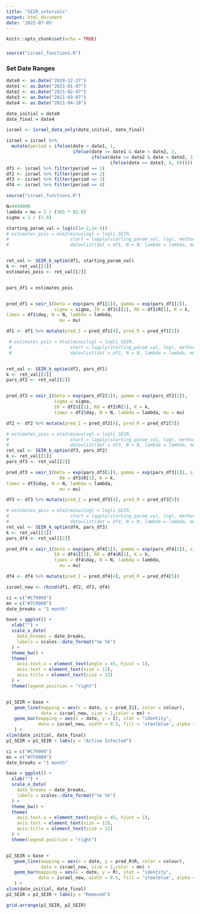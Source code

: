 ```yaml
---
title: "SEIR_intervals"
output: html_document
date: '2022-07-05'
---
```


```r
knitr::opts_chunk$set(echo = TRUE)
```

###
```r
source("israel_functions.R")
```



### Set Date Ranges
```r
date0 <- as.Date("2020-12-27")
date1 <- as.Date("2021-01-07")
date2 <- as.Date("2021-02-07")
date3 <- as.Date("2021-03-07")
date4 <- as.Date("2021-04-18")

date_initial = date0
date_final = date4
```


```r
israel <- israel_data_only(date_initial, date_final)

israel = israel %>% 
  mutate(period = ifelse(date < date1, 1, 
                         ifelse(date >= date1 & date < date2, 2, 
                                ifelse(date >= date2 & date < date3, 3, 
                                       ifelse(date >= date3, 4, 0)))))
df1 <- israel %>% filter(period == 1)
df2 <- israel %>% filter(period == 2)
df3 <- israel %>% filter(period == 3)
df4 <- israel %>% filter(period == 4)
```


```r
source("israel_functions.R")

N=9449000
lambda = mu = 1 / (365 * 82.8) 
sigma = 1 / (5.8)

starting_param_val = log(c(1e-2,1e-5))
# estimates_pois = mle2(minuslogl = logli_SEIR,
#                       start = lapply(starting_param_val, log), method = "Nelder-Mead",
#                       data=list(dat = df1, N = N, lambda = lambda, mu = mu, sigma = sigma))


ret_val <- SEIR_k_optim(df1, starting_param_val)
k <- ret_val[[1]]
estimates_pois <- ret_val[[2]] 


pars_df1 = estimates_pois


pred_df1 = seir_1(beta = exp(pars_df1[1]), gamma = exp(pars_df1[2]), 
                  sigma = sigma, I0 = df1$I[1], R0 = df1$R[1], K = k,
times = df1$day, N = N, lambda = lambda,
                    mu = mu) 

df1 <- df1 %>% mutate(pred_I = pred_df1[4], pred_R = pred_df1[5])

```

```r
 # estimates_pois = mle2(minuslogl = logli_SEIR,
 #                      start = lapply(starting_param_val, log), method = "Nelder-Mead",
 #                      data=list(dat = df2, N = N, lambda = lambda, mu = mu, sigma = sigma))


ret_val <- SEIR_k_optim(df2, pars_df1)
k <- ret_val[[1]]
pars_df2 <- ret_val[[2]] 


pred_df2 = seir_1(beta = exp(pars_df2[1]), gamma = exp(pars_df2[2]), 
                  sigma = sigma, 
                  I0 = df2$I[1], R0 = df2$R[1], K = k, 
                  times = df2$day, N = N, lambda = lambda, mu = mu) 

df2 <- df2 %>% mutate(pred_I = pred_df2[4], pred_R = pred_df2[5])

```


```r
# estimates_pois = mle2(minuslogl = logli_SEIR,
#                       start = lapply(starting_param_val, log), method = "Nelder-Mead",
#                       data=list(dat = df3, N = N, lambda = lambda, mu = mu, sigma = sigma))
ret_val <- SEIR_k_optim(df3, pars_df2)
k <- ret_val[[1]]
pars_df3 <- ret_val[[2]] 

pred_df3 = seir_1(beta = exp(pars_df3[1]), gamma = exp(pars_df3[2]), sigma = sigma, I0 = df3$I[1],
                    R0 = df3$R[1], K = k,
times = df3$day, N = N, lambda = lambda,
                    mu = mu) 

df3 <- df3 %>% mutate(pred_I = pred_df3[4], pred_R = pred_df3[5])

```

```r
# estimates_pois = mle2(minuslogl = logli_SEIR,
#                       start = lapply(starting_param_val, log), method = "Nelder-Mead",
#                       data=list(dat = df4, N = N, lambda = lambda, mu = mu, sigma = sigma))
ret_val <- SEIR_k_optim(df4, pars_df3)
k <- ret_val[[1]]
pars_df4 <- ret_val[[2]] 

pred_df4 = seir_1(beta = exp(pars_df4[1]), gamma = exp(pars_df4[2]), sigma = sigma, 
                  I0 = df4$I[1], R0 = df4$R[1], K = k, 
                  times = df4$day, N = N, lambda = lambda,
                    mu = mu) 

df4 <- df4 %>% mutate(pred_I = pred_df4[4], pred_R = pred_df4[5])

```

```r
israel_new <- rbind(df1, df2, df3, df4)
```

```r
ci = c("#C79999")
mn = c("#7C0000")
date_breaks = "1 month"

base = ggplot() +
  xlab("") +
  scale_x_date(
    date_breaks = date_breaks,
    labels = scales::date_format("%e %b")
  ) +
  theme_bw() +
  theme(
    axis.text.x = element_text(angle = 45, hjust = 1),
    axis.text = element_text(size = 12),
    axis.title = element_text(size = 12)
  ) +
  theme(legend.position = "right")


p1_SEIR = base +
   geom_line(mapping = aes(x = date, y = pred_I$I, color = colour),
             data = israel_new, size = 1,color = mn) +
   geom_bar(mapping = aes(x = date, y = I), stat = "identity",
            data = israel_new, width = 0.5, fill = 'steelblue', alpha = 0.7,
   ) +
xlim(date_initial, date_final)
p1_SEIR = p1_SEIR + labs(y = "Active Infected")
```

```r
ci = c("#C79999")
mn = c("#7C0000")
date_breaks = "1 month"

base = ggplot() +
  xlab("") +
  scale_x_date(
    date_breaks = date_breaks,
    labels = scales::date_format("%e %b")
  ) +
  theme_bw() +
  theme(
    axis.text.x = element_text(angle = 45, hjust = 1),
    axis.text = element_text(size = 12),
    axis.title = element_text(size = 12)
  ) +
  theme(legend.position = "right")


p2_SEIR = base +
   geom_line(mapping = aes(x = date, y = pred_R$R, color = colour),
             data = israel_new, size = 1,color = mn) +
   geom_bar(mapping = aes(x = date, y = R), stat = "identity",
            data = israel_new, width = 0.5, fill = 'steelblue', alpha = 0.7,
   ) +
xlim(date_initial, date_final)
p2_SEIR = p2_SEIR + labs(y = "Removed")
```

```r
grid.arrange(p1_SEIR, p2_SEIR)
```

